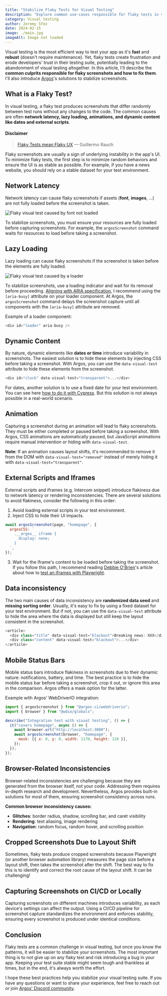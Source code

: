 ```yaml
---
title: "Stabilize Flaky Tests for Visual Testing"
description: "Explore common use-cases responsible for flaky tests in visual testing and best practices to resolve them."
category: Visual testing
author: Jeremy Sfez
date: 2024-02-15
image: ./main.jpg
imageAlt: Image not loaded
---
```


Visual testing is the most efficient way to test your app as it's **fast** and **robust** (doesn't require maintenance). Yet, flaky tests create frustration and erode developers' trust in their testing suite, potentially leading to the abandonment of visual testing altogether. In this article, I'll describe the **common culprits responsible for flaky screenshots and how to fix them**. I'll also introduce [Argos](https://argos-ci.com)'s solutions to stabilize screenshots.

<MainImage />

## What is a Flaky Test?

In visual testing, a flaky test produces screenshots that differ randomly between test runs without any changes to the code. The common causes are often **network latency, lazy loading, animations, and dynamic content like dates and external scripts**.

#### Disclaimer

> [Flaky Tests mean Flaky UX](https://rauchg.com/2020/2019-in-review#flaky-tests-flaky-ux) — Guillermo Rauch

Flaky screenshots are usually a sign of underlying instability in the app's UI. To minimize flaky tests, the first step is to minimize random behaviors and ensure the UI is as stable as possible. For example, if you have a news website, you should rely on a stable dataset for your test environment.

## Network Latency

Network latency can cause flaky screenshots if assets (**font**, **images**, ...) are not fully loaded before the screenshot is taken.

<Image
  src="/assets/articles/screenshot-stabilization/font-not-loaded.jpg"
  width={416}
  height={117}
  alt="Flaky visual test caused by font not loaded"
  className="rounded-md"
/>

To stabilize screenshots, you must ensure your resources are fully loaded before capturing screenshots. For example, the `argosScreenshot` command waits for resources to load before taking a screenshot.

## Lazy Loading

Lazy loading can cause flaky screenshots if the screenshot is taken before the elements are fully loaded.

<Image
  src="/assets/articles/screenshot-stabilization/loader.png"
  width={600}
  height={258}
  alt="Flaky visual test caused by a loader"
  className="rounded-md"
/>

To stabilize screenshots, use a loading indicator and wait for its removal before proceeding. [Aligning with ARIA specification](https://developer.mozilla.org/en-US/docs/Web/Accessibility/ARIA/Attributes/aria-busy), I recommend using the `[aria-busy]` attribute on your loader component. At Argos, the `argosScreenshot` command delays the screenshot capture until all components with the `[aria-busy]` attribute are removed.

Example of a loader component:

```JavaScript
<div id="loader" aria-busy />
```

## Dynamic Content

By nature, dynamic elements like **dates or time** introduce variability in screenshots. The easiest solution is to hide these elements by injecting CSS before taking a screenshot. With Argos, you can use the `data-visual-test` attribute to hide these elements from the screenshot.

```JavaScript
<div id="clock" data-visual-test="transparent">...</div>
```

For dates, another solution is to use a fixed date for your test environment. You can see here [how to do it with Cypress](https://docs.cypress.io/api/commands/clock). But this solution is not always possible in a real-world scenario.

## Animation

Capturing a screenshot during an animation will lead to flaky screenshots. They must be either completed or paused before taking a screenshot. With Argos, CSS animations are automatically paused, but JavaScript animations require manual intervention or hiding with `data-visual-test`.

**Note**: If an animation causes layout shifts, it's recommended to remove it from the DOM with `data-visual-test="removed"` instead of merely hiding it with `data-visual-test="transparent"`.

## External Scripts and Iframes

External scripts and iframes (e.g. Intercom snippet) introduce flakiness due to network latency or rendering inconsistencies. There are several solutions to avoid flakiness, consider the following in this order:

1. Avoid loading external scripts in your test environment.
2. Inject CSS to hide their UI impacts.

```JavaScript
await argosScreenshot(page, "homepage", {
  argosCSS: `
    .__argos__ iframe {
      display: none;
    }
  `,
});
```

3. Wait for the iframe's content to be loaded before taking the screenshot. If you follow this path, I recommend reading [Debbie O'Brien](https://twitter.com/debs_obrien)'s article about how to [test an iframes with Playwright](https://debbie.codes/blog/testing-iframes-with-playwright/).

## Data inconsistency

The two main causes of data inconsistency are **randomized data seed** and **missing sorting order**. Usually, it's easy to fix by using a fixed dataset for your test environment. But if not, you can use the `data-visual-test` attribute to hide the area where the data is displayed but still keep the layout consistent in the screenshot.

```JavaScript
<article>
  <div class="title" data-visual-test="blackout">Breaking news: XXX</div>
  <div class="content" data-visual-test="blackout">...</div>
</article>
```

## Mobile Status Bars

Mobile status bars introduce flakiness in screenshots due to their dynamic nature: notifications, battery, and time. The best practice is to hide the mobile status bar before taking a screenshot, crop it out, or ignore this area in the comparison. Argos offers a mask option for the latter.

Example with Argos' WebDriverIO integration:

```JavaScript
import { argosScreenshot } from "@argos-ci/webdriverio";
import { browser } from "@wdio/globals";

describe("Integration test with visual testing", () => {
  it("covers homepage", async () => {
    await browser.url("http://localhost:3000");
    await argosScreenshot(browser, "homepage", {
      mask: [{ x: 0, y: 0, width: 1170, height: 120 }],
    });
  });
});
```

## Browser-Related Inconsistencies

Browser-related inconsistencies are challenging because they are generated from the browser itself, not your code. Addressing them requires in-depth research and development. Nevertheless, Argos provides built-in solutions for most of them, ensuring screenshot consistency across runs.

**Common browser inconsistency causes:**

- **Glitches**: border radius, shadow, scrolling bar, and caret visibility
- **Rendering**: text aliasing, image rendering
- **Navigation**: random focus, random hover, and scrolling position

## Cropped Screenshots Due to Layout Shift

Sometimes, flaky tests produce cropped screenshots because Playwright (or another browser automation library) measures the page size before a layout shift, then takes the screenshot after the shift. The best way to fix this is to identify and correct the root cause of the layout shift. It can be challenging!

## Capturing Screenshots on CI/CD or Locally

Capturing screenshots on different machines introduces variability, as each device's settings can affect the output. Using a CI/CD pipeline for screenshot capture standardizes the environment and enforces stability, ensuring every screenshot is produced under identical conditions.

## Conclusion

Flaky tests are a common challenge in visual testing, but once you know the patterns, it will be easier to stabilize your screenshots. The most important thing is to not give up on any flaky test and risk introducing a bug in your app. Keeping your test suite stable might seem tough and thankless at times, but in the end, it's always worth the effort.

I hope these best practices help you stabilize your visual testing suite. If you have any questions or want to share your experience, feel free to reach out or join [Argos' Discord community](https://argos-ci.com/discord).

